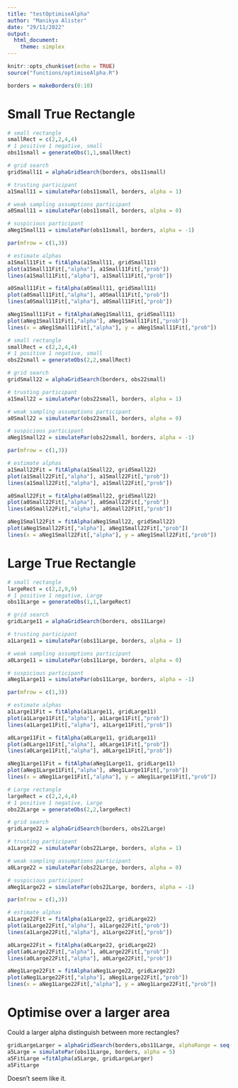 ```yaml
---
title: "testOptimiseAlpha"
author: "Manikya Alister"
date: "29/11/2022"
output: 
  html_document:
    theme: simplex
---
```


```r
knitr::opts_chunk$set(echo = TRUE)
source("functions/optimiseAlpha.R")
```

```r
borders = makeBorders(0:10)
```

# Small True Rectangle

```r
# small rectangle 
smallRect = c(2,2,4,4)
# 1 positive 1 negative, small
obs11small = generateObs(1,1,smallRect)

# grid search
gridSmall11 = alphaGridSearch(borders, obs11small)

# trusting participant
a1Small11 = simulatePar(obs11small, borders, alpha = 1)

# weak sampling assumptions participant 
a0Small11 = simulatePar(obs11small, borders, alpha = 0)

# suspicious participant
aNeg1Small11 = simulatePar(obs11small, borders, alpha = -1)
```

```r
par(mfrow = c(1,3))

# estimate alphas
a1Small11Fit = fitAlpha(a1Small11, gridSmall11)
plot(a1Small11Fit[,"alpha"], a1Small11Fit[,"prob"])
lines(a1Small11Fit[,"alpha"], a1Small11Fit[,"prob"])

a0Small11Fit = fitAlpha(a0Small11, gridSmall11)
plot(a0Small11Fit[,"alpha"], a0Small11Fit[,"prob"])
lines(a0Small11Fit[,"alpha"], a0Small11Fit[,"prob"])

aNeg1Small11Fit = fitAlpha(aNeg1Small11, gridSmall11)
plot(aNeg1Small11Fit[,"alpha"], aNeg1Small11Fit[,"prob"])
lines(x = aNeg1Small11Fit[,"alpha"], y = aNeg1Small11Fit[,"prob"])

```
```r
# small rectangle 
smallRect = c(2,2,4,4)
# 1 positive 1 negative, small
obs22small = generateObs(2,2,smallRect)

# grid search
gridSmall22 = alphaGridSearch(borders, obs22small)

# trusting participant
a1Small22 = simulatePar(obs22small, borders, alpha = 1)

# weak sampling assumptions participant 
a0Small22 = simulatePar(obs22small, borders, alpha = 0)

# suspicious participant
aNeg1Small22 = simulatePar(obs22small, borders, alpha = -1)
```

```r
par(mfrow = c(1,3))

# estimate alphas
a1Small22Fit = fitAlpha(a1Small22, gridSmall22)
plot(a1Small22Fit[,"alpha"], a1Small22Fit[,"prob"])
lines(a1Small22Fit[,"alpha"], a1Small22Fit[,"prob"])

a0Small22Fit = fitAlpha(a0Small22, gridSmall22)
plot(a0Small22Fit[,"alpha"], a0Small22Fit[,"prob"])
lines(a0Small22Fit[,"alpha"], a0Small22Fit[,"prob"])

aNeg1Small22Fit = fitAlpha(aNeg1Small22, gridSmall22)
plot(aNeg1Small22Fit[,"alpha"], aNeg1Small22Fit[,"prob"])
lines(x = aNeg1Small22Fit[,"alpha"], y = aNeg1Small22Fit[,"prob"])

```
# Large True Rectangle

```r
# small rectangle 
largeRect = c(2,2,9,9)
# 1 positive 1 negative, Large
obs11Large = generateObs(1,1,largeRect)

# grid search
gridLarge11 = alphaGridSearch(borders, obs11Large)

# trusting participant
a1Large11 = simulatePar(obs11Large, borders, alpha = 1)

# weak sampling assumptions participant 
a0Large11 = simulatePar(obs11Large, borders, alpha = 0)

# suspicious participant
aNeg1Large11 = simulatePar(obs11Large, borders, alpha = -1)
```

```r
par(mfrow = c(1,3))

# estimate alphas
a1Large11Fit = fitAlpha(a1Large11, gridLarge11)
plot(a1Large11Fit[,"alpha"], a1Large11Fit[,"prob"])
lines(a1Large11Fit[,"alpha"], a1Large11Fit[,"prob"])

a0Large11Fit = fitAlpha(a0Large11, gridLarge11)
plot(a0Large11Fit[,"alpha"], a0Large11Fit[,"prob"])
lines(a0Large11Fit[,"alpha"], a0Large11Fit[,"prob"])

aNeg1Large11Fit = fitAlpha(aNeg1Large11, gridLarge11)
plot(aNeg1Large11Fit[,"alpha"], aNeg1Large11Fit[,"prob"])
lines(x = aNeg1Large11Fit[,"alpha"], y = aNeg1Large11Fit[,"prob"])

```
```r
# Large rectangle 
largeRect = c(2,2,4,4)
# 1 positive 1 negative, Large
obs22Large = generateObs(2,2,largeRect)

# grid search
gridLarge22 = alphaGridSearch(borders, obs22Large)

# trusting participant
a1Large22 = simulatePar(obs22Large, borders, alpha = 1)

# weak sampling assumptions participant 
a0Large22 = simulatePar(obs22Large, borders, alpha = 0)

# suspicious participant
aNeg1Large22 = simulatePar(obs22Large, borders, alpha = -1)
```

```r
par(mfrow = c(1,3))

# estimate alphas
a1Large22Fit = fitAlpha(a1Large22, gridLarge22)
plot(a1Large22Fit[,"alpha"], a1Large22Fit[,"prob"])
lines(a1Large22Fit[,"alpha"], a1Large22Fit[,"prob"])

a0Large22Fit = fitAlpha(a0Large22, gridLarge22)
plot(a0Large22Fit[,"alpha"], a0Large22Fit[,"prob"])
lines(a0Large22Fit[,"alpha"], a0Large22Fit[,"prob"])

aNeg1Large22Fit = fitAlpha(aNeg1Large22, gridLarge22)
plot(aNeg1Large22Fit[,"alpha"], aNeg1Large22Fit[,"prob"])
lines(x = aNeg1Large22Fit[,"alpha"], y = aNeg1Large22Fit[,"prob"])

```

# Optimise over a larger area

Could a larger alpha distinguish between more rectangles?

```r
gridLargeLarger = alphaGridSearch(borders,obs11Large, alphaRange = seq(-5,5,1))
a5Large = simulatePar(obs11Large, borders, alpha = 5)
a5FitLarge =fitAlpha(a5Large, gridLargeLarger)
a5FitLarge
```

Doesn't seem like it. 


